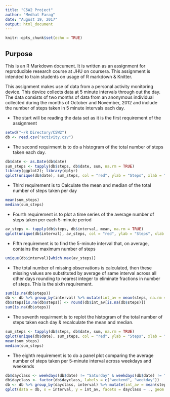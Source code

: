 ---
title: "C5W2 Project"
author: "Medhat Farag"
date: "August 19, 2017"
output: html_document
---

```{r setup, include=FALSE}
knitr::opts_chunk$set(echo = TRUE)
```

## Purpose

This is an R Markdown document. It is written as an assignment for reproducible research course at JHU on coursera. This assignment is intended to train students on usage of R markdown & Knitter.

This assignment makes use of data from a personal activity monitoring device. This device collects data at 5 minute intervals through out the day. The data consists of two months of data from an anonymous individual collected during the months of October and November, 2012 and include the number of steps taken in 5 minute intervals each day.

- The start will be reading the data set as it is the first requirement of the assignment

```{r Read data}
setwd("~/R Directory/C5W2")
db <- read.csv("activity.csv")
```

- The second requirment is to do a histogram of the total number of steps taken each day.

```{r Daily steps histogram, warning = FALSE, message = FALSE}
db$date <- as.Date(db$date)
sum_steps <- tapply(db$steps, db$date, sum, na.rm = TRUE)
library(ggplot2); library(dplyr)
qplot(unique(db$date), sum_steps, col = "red", ylab = "Steps", xlab = "Day", main = "Total steps per day", geom = "step") + theme_bw() + theme(legend.position = "none")
```

- Third requirement is to Calculate the mean and median of the total number of steps taken per day

```{r Steps mean & median}
mean(sum_steps)
median(sum_steps)
```

- Fourth requirement is to plot a time series of the average number of steps taken per each 5-minute period

```{r Time series plot}
av_steps <- tapply(db$steps, db$interval, mean, na.rm = TRUE)
qplot(unique(db$interval), av_steps, col = "red", ylab = "Steps", xlab = "Interval", main = "Average steps per interval", geom = "line") + theme_bw() + theme(legend.position = "none")
```

- Fifth requirement is to find the 5-minute interval that, on average, contains the maximum number of steps

```{r Interval with maximum steps}
unique(db$interval)[which.max(av_steps)]
```

- The total number of missing observations is calculated, then these missing values are substituted by average of same interval across all other days rounding to nearest integer to eliminate fractions in number of steps. This is the sixth requirement.

```{r Impute missing data}
sum(is.na(db$steps))
db <- db %>% group_by(interval) %>% mutate(int_av = mean(steps, na.rm = TRUE))
db$steps[is.na(db$steps)] <- round(db$int_av[is.na(db$steps)])
sum(is.na(db$steps))
```

- The seventh requirment is to replot the histogram of the total number of steps taken each day & recalculate the mean and median.

```{r Repeat daily steps histogram}
sum_steps <- tapply(db$steps, db$date, sum, na.rm = TRUE)
qplot(unique(db$date), sum_steps, col = "red", ylab = "Steps", xlab = "Day", main = "Total steps per day", geom = "step") + theme_bw() + theme(legend.position = "none")
mean(sum_steps)
median(sum_steps)
```

- The eighth requirement is to do a panel plot comparing the average number of steps taken per 5-minute interval across weekdays and weekends

```{r Weekday & weekend average, warning = FALSE, message = FALSE}
db$dayclass <- weekdays(db$date) != "Saturday" & weekdays(db$date) != "Sunday"
db$dayclass <- factor(db$dayclass, labels = c("weekend", "weekday"))
db <- db %>% group_by(dayclass, interval) %>% mutate(int_av = mean(steps, na.rm = TRUE))
qplot(data = db, x = interval, y = int_av, facets = dayclass ~ ., geom = "line", xlab = "Interval", ylab = "Steps", main = "Average steps per interval", col = "red") + theme_bw() + theme(legend.position = "none")
```